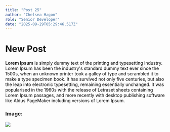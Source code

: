 ```yaml
---
title: "Post 25"
author: "Chelsea Hagon"
role: "Senior Developer"
date: "2025-09-29T05:29:46.517Z"
---
```


# New Post 

**Lorem Ipsum**<span style="color: rgb(0, 0, 0);"> is simply dummy text of the printing and typesetting industry. Lorem Ipsum has been the industry's standard dummy text ever since the 1500s, when an unknown printer took a galley of type and scrambled it to make a type specimen book. It has survived not only five centuries, but also the leap into electronic typesetting, remaining essentially unchanged. It was popularised in the 1960s with the release of Letraset sheets containing Lorem Ipsum passages, and more recently with desktop publishing software like Aldus PageMaker including versions of Lorem Ipsum.</span>

### Image: 

![](http://localhost:3000/blog/548733572_1219352640229015_5448311370113551566_n.jpg)